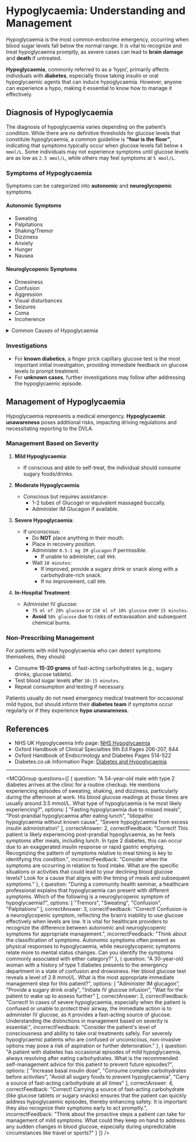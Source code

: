 
# Hypoglycaemia: Understanding and Management

Hypoglycaemia is the most common endocrine emergency, occurring when blood sugar levels fall below the normal range. It is vital to recognize and treat hypoglycaemia promptly, as severe cases can lead to **brain damage** and **death** if untreated.

**Hypoglycaemia**, commonly referred to as a ‘hypo’, primarily affects individuals with **diabetes**, especially those taking insulin or oral hypoglycaemic agents that can induce hypoglycaemia. However, anyone can experience a hypo, making it essential to know how to manage it effectively.

## Diagnosis of Hypoglycaemia

The diagnosis of hypoglycaemia varies depending on the patient’s condition. While there are no definitive thresholds for glucose levels that constitute hypoglycaemia, a common guideline is **“four is the floor”**, indicating that symptoms typically occur when glucose levels fall below `4 mmol/L`. Some individuals may not experience symptoms until glucose levels are as low as `2.5 mmol/L`, while others may feel symptoms at `5 mmol/L`.

### Symptoms of Hypoglycaemia

Symptoms can be categorized into **autonomic** and **neuroglycopenic** symptoms.

#### Autonomic Symptoms
- Sweating
- Palpitations 
- Shaking/Tremor 
- Dizziness
- Anxiety
- Hunger
- Nausea 

#### Neuroglycopenic Symptoms
- Drowsiness 
- Confusion 
- Aggression
- Visual disturbances 
- Seizures
- Coma 
- Incoherence

<details>
<summary>Common Causes of Hypoglycaemia</summary>

There are two main categories of causes for hypoglycaemia:

1. **Fasting Hypoglycaemia**
   - Excessive intake of blood-sugar-lowering drugs, such as insulin or specific oral agents (e.g., sulfonylureas).
   - Increased physical activity or missed meals.

2. **Post-prandial Hypoglycaemia**
   - Occurs after bariatric surgery due to dumping syndrome.
   - Less common but can affect type 2 diabetics.

</details>

### Investigations

- For **known diabetics**, a finger prick capillary glucose test is the most important initial investigation, providing immediate feedback on glucose levels to prompt treatment.
- For **unknown cases**, further investigations may follow after addressing the hypoglycaemic episode.

## Management of Hypoglycaemia

Hypoglycaemia represents a medical emergency. **Hypoglycaemic unawareness** poses additional risks, impacting driving regulations and necessitating reporting to the DVLA.

### Management Based on Severity

1. **Mild Hypoglycaemia**: 
   - If conscious and able to self-treat, the individual should consume sugary foods/drinks.

2. **Moderate Hypoglycaemia**: 
   - Conscious but requires assistance:
     - 1-2 tubes of Glucogel or equivalent massaged buccally.
     - Administer IM Glucagon if available.

3. **Severe Hypoglycaemia**:
   - If unconscious:
     - Do **NOT** place anything in their mouth.
     - Place in recovery position.
     - Administer `0.5-1 mg IM glucagon` if permissible.
       - If unable to administer, call `999`.
     - Wait `10 minutes`:
       - If improved, provide a sugary drink or snack along with a carbohydrate-rich snack.
       - If no improvement, call `999`.

4. **In-Hospital Treatment**:
   - Administer IV glucose:
     - `75 ml of 20% glucose` or `150 ml of 10% glucose` over `15 minutes`.
     - **Avoid** `50% glucose` due to risks of extravasation and subsequent chemical burns.

### Non-Prescribing Management

For patients with mild hypoglycaemia who can detect symptoms themselves, they should:

- Consume **15-20 grams** of fast-acting carbohydrates (e.g., sugary drinks, glucose tablets).
- Test blood sugar levels after `10-15 minutes`.
- Repeat consumption and testing if necessary.

Patients usually do not need emergency medical treatment for occasional mild hypos, but should inform their **diabetes team** if symptoms occur regularly or if they experience **hypo unawareness**.

## References

- NHS UK Hypoglycaemia Info page: [NHS Hypoglycaemia](https://www.nhs.uk/conditions/low-blood-sugar-hypoglycaemia/)
- Oxford Handbook of Clinical Specialties 9th Ed Pages 206-207, 844
- Oxford Handbook of Endocrinology and Diabetes Pages 514-522
- Diabetes.co.uk Information Page: [Diabetes and Hypoglycaemia](https://www.diabetes.co.uk/Diabetes-and-Hypoglycaemia.html)

---

<MCQGroup questions={[
  {
    question: "A 54-year-old male with type 2 diabetes arrives at the clinic for a routine checkup. He mentions experiencing episodes of sweating, shaking, and dizziness, particularly during the afternoon at work. His blood glucose readings at those times are usually around 3.5 mmol/L. What type of hypoglycaemia is he most likely experiencing?",
    options: [
      "Fasting hypoglycaemia due to missed meals",
      "Post-prandial hypoglycaemia after eating lunch",
      "Idiopathic hypoglycaemia without known cause",
      "Severe hypoglycaemia from excess insulin administration"
    ],
    correctAnswer: 2,
    correctFeedback: "Correct! This patient is likely experiencing post-prandial hypoglycaemia, as he feels symptoms after meals, including lunch. In type 2 diabetes, this can occur due to an exaggerated insulin response or rapid gastric emptying. Recognizing the pattern of symptoms relative to meal timing is key to identifying this condition.",
    incorrectFeedback: "Consider when the symptoms are occurring in relation to food intake. What are the specific situations or activities that could lead to your declining blood glucose levels? Look for a cause that aligns with the timing of meals and subsequent symptoms."
  },
  {
    question: "During a community health seminar, a healthcare professional explains that hypoglycaemia can present with different symptoms. Which of the following is a neuroglycopenic symptom of hypoglycaemia?",
    options: [
      "Tremors",
      "Sweating",
      "Confusion",
      "Palpitations"
    ],
    correctAnswer: 3,
    correctFeedback: "Correct! Confusion is a neuroglycopenic symptom, reflecting the brain’s inability to use glucose effectively when levels are low. It is vital for healthcare providers to recognize the difference between autonomic and neuroglycopenic symptoms for appropriate management.",
    incorrectFeedback: "Think about the classification of symptoms. Autonomic symptoms often present as physical responses to hypoglycaemia, while neuroglycopenic symptoms relate more to mental status changes. Can you identify the symptoms commonly associated with either category?"
  },
  {
    question: "A 30-year-old woman with a history of type 1 diabetes presents to the emergency department in a state of confusion and drowsiness. Her blood glucose test reveals a level of 2.8 mmol/L. What is the most appropriate immediate management step for this patient?",
    options: [
      "Administer IM glucagon",
      "Provide a sugary drink orally",
      "Initiate IV glucose infusion",
      "Wait for the patient to wake up to assess further"
    ],
    correctAnswer: 3,
    correctFeedback: "Correct! In cases of severe hypoglycaemia, especially when the patient is confused or unable to protect their airway, the immediate action is to administer IV glucose, as it provides a fast-acting source of glucose. Understanding the distinctions in management based on severity is essential.",
    incorrectFeedback: "Consider the patient's level of consciousness and ability to take oral treatments safely. For severely hypoglycaemic patients who are confused or unconscious, non-invasive options may pose a risk of aspiration or further deterioration."
  },
  {
    question: "A patient with diabetes has occasional episodes of mild hypoglycaemia, always resolving after eating carbohydrates. What is the recommended self-management advice for this patient to prevent future episodes?",
    options: [
      "Increase basal insulin dose",
      "Consume complex carbohydrates before activities",
      "Avoid all sugary foods to prevent hypoglycaemia",
      "Carry a source of fast-acting carbohydrate at all times"
    ],
    correctAnswer: 4,
    correctFeedback: "Correct! Carrying a source of fast-acting carbohydrate (like glucose tablets or sugary snacks) ensures that the patient can quickly address hypoglycaemic episodes, thereby enhancing safety. It is important they also recognize their symptoms early to act promptly.",
    incorrectFeedback: "Think about the proactive steps a patient can take for management of mild symptoms. What could they keep on hand to address any sudden changes in blood glucose, especially during unpredictable circumstances like travel or sports?"
  }
]} />